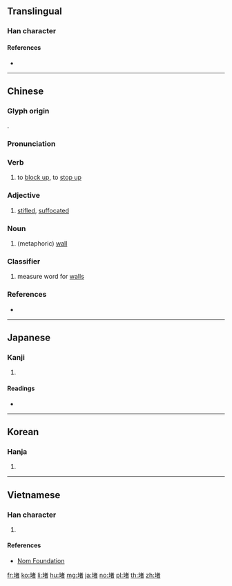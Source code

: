 ==Translingual==

===Han character===
{{Han char|rn=32|rad=土|as=08|sn=11|four=44160|canj=GJKA|ids=⿰土者}}

====References====
* {{Han ref|kx=0234.090|dkj=05279|dj=0472.030|hdz=10448.070|uh=5835|ud=22581|bh=B0F4|bd=45300}}

----

==Chinese==
{{zh-forms}}

===Glyph origin===
{{Han etym}}
{{Han compound|土|者|c1=s|c2=p|ls=psc}}.

===Pronunciation===
{{zh-pron
|m=dǔ,zhě |ma=Zh-du.ogg
|c=dou2,ze2
|h=pfs=tù
|md=
|mn=tó͘
|w=
|mc=y
|oc=y
|cat=v,a,n,cls
}}

===Verb===
{{zh-verb}}

# to [[block up]], to [[stop up]]

===Adjective===
{{zh-adj}}

# [[stifled]], [[suffocated]]

===Noun===
{{zh-noun}}

# (metaphoric) [[wall]]
#: {{zh-x|觀者 如 堵|a wall of spectators}}

===Classifier===
{{zh-cls}}

# measure word for [[wall]]s

===References===
* {{cite-web
|url=http://www.mdbg.net/chindict/chindict.php?page=worddict&wdrst=0&wdqb=堵
|title=堵
|work=MDBG English to Chinese dictionary ( Based on CC-CEDICT )
|language=Mandarin/English
|accessdate=2014-03-14}}

----

==Japanese==

===Kanji===
{{ja-kanji|grade=|rs=土09}}

# {{defn|lang=ja|sort=土09}}

====Readings====
* {{ja-readings|on=[[と]] (to)|kun=[[かき]] (kaki)}}

----

==Korean==

===Hanja===
{{ko-hanja|hangeul=도|rv=do|mr=to}}

# {{defn|lang=ko|sort=土09}}

----

==Vietnamese==

===Han character===
{{vi-hantu|[[đổ]]|rs=土09}}

# {{defn|lang=vi|sort=土09}}

====References====
* [http://nomfoundation.org/common/nom_details.php?codepoint=5835 Nom Foundation]

[[fr:堵]]
[[ko:堵]]
[[li:堵]]
[[hu:堵]]
[[mg:堵]]
[[ja:堵]]
[[no:堵]]
[[pl:堵]]
[[th:堵]]
[[zh:堵]]